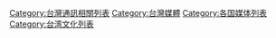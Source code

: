 [[Category:台灣通訊相關列表|Category:台灣通訊相關列表]]
[[Category:台灣媒體|Category:台灣媒體]]
[[Category:各国媒体列表|Category:各国媒体列表]]
[[Category:台湾文化列表|Category:台湾文化列表]]